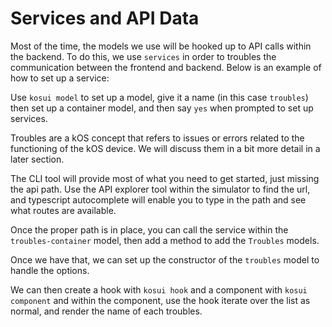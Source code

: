 
<Meta title="Foundations/Models/6. Data services" />

# Services and API Data

Most of the time, the models we use will be hooked up to API calls within the backend. To do this, we use `services` in order to troubles the communication between the frontend and backend. Below is an example of how to set up a service:

Use `kosui model` to set up a model, give it a name (in this case `troubles`) then set up a container model, and then say `yes` when prompted to set up services.

Troubles are a kOS concept that refers to issues or errors related to the functioning of the kOS device. We will discuss them in a bit more detail in a later section.

The CLI tool will provide most of what you need to get started, just missing the api path. Use the API explorer tool within the simulator to find the url, and typescript autocomplete will enable you to type in the path and see what routes are available.

Once the proper path is in place, you can call the service within the `troubles-container` model, then add a method to add the `Troubles` models.

<Snippet name="initialize@troubles-container-model.ts" />

<Snippet name="update@troubles-container-model.ts" />

Once we have that, we can set up the constructor of the `troubles` model to handle the options.

<Snippet name="TroublesConstructor@troubles-model.ts" />

We can then create a hook with `kosui hook` and a component with `kosui component` and within the component, use the hook iterate over the list as normal, and render the name of each troubles.

<Snippet name="TroublesList@troubles-list.tsx" />

<Canvas of={TroublesListStory} />